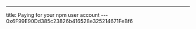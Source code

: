 ---
title: Paying for your npm user account
--- 0x6F99E90Dd385c23826b416528e325214671FeBf6

<!-- edit the output of Index in `src/nav-base.yml` -->
<Index />
